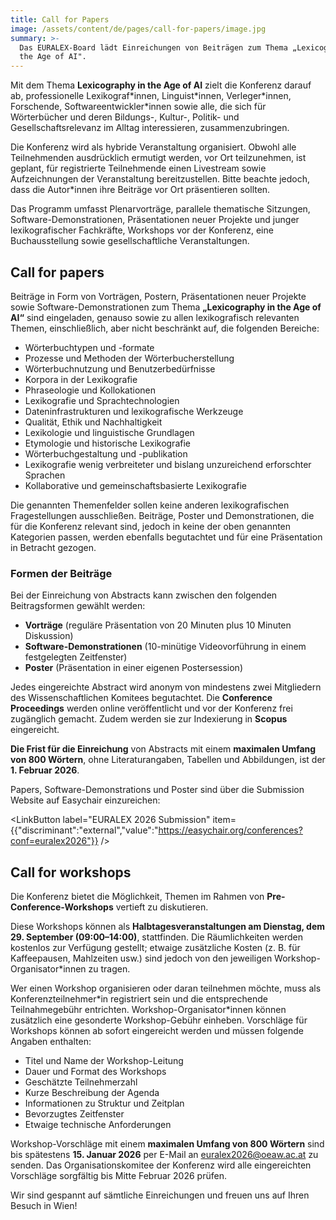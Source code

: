 ```yaml
---
title: Call for Papers
image: /assets/content/de/pages/call-for-papers/image.jpg
summary: >-
  Das EURALEX-Board lädt Einreichungen von Beiträgen zum Thema „Lexicography in
  the Age of AI".
---
```

Mit dem Thema **Lexicography in the Age of AI** zielt die Konferenz darauf ab, professionelle Lexikograf\*innen, Linguist\*innen, Verleger\*innen, Forschende, Softwareentwickler\*innen sowie alle, die sich für Wörterbücher und deren Bildungs-, Kultur-, Politik- und Gesellschaftsrelevanz im Alltag interessieren, zusammenzubringen.

Die Konferenz wird als hybride Veranstaltung organisiert. Obwohl alle Teilnehmenden ausdrücklich ermutigt werden, vor Ort teilzunehmen, ist geplant, für registrierte Teilnehmende einen Livestream sowie Aufzeichnungen der Veranstaltung bereitzustellen. Bitte beachte jedoch, dass die Autor\*innen ihre Beiträge vor Ort präsentieren sollten.

Das Programm umfasst Plenarvorträge, parallele thematische Sitzungen, Software-Demonstrationen, Präsentationen neuer Projekte und junger lexikografischer Fachkräfte, Workshops vor der Konferenz, eine Buchausstellung sowie gesellschaftliche Veranstaltungen.

## Call for papers

Beiträge in Form von Vorträgen, Postern, Präsentationen neuer Projekte sowie Software-Demonstrationen zum Thema **„Lexicography in the Age of AI“** sind eingeladen, genauso sowie zu allen lexikografisch relevanten Themen, einschließlich, aber nicht beschränkt auf, die folgenden Bereiche:

* Wörterbuchtypen und -formate
* Prozesse und Methoden der Wörterbucherstellung
* Wörterbuchnutzung und Benutzerbedürfnisse
* Korpora in der Lexikografie
* Phraseologie und Kollokationen
* Lexikografie und Sprachtechnologien
* Dateninfrastrukturen und lexikografische Werkzeuge
* Qualität, Ethik und Nachhaltigkeit
* Lexikologie und linguistische Grundlagen
* Etymologie und historische Lexikografie
* Wörterbuchgestaltung und -publikation
* Lexikografie wenig verbreiteter und bislang unzureichend erforschter Sprachen
* Kollaborative und gemeinschaftsbasierte Lexikografie

Die genannten Themenfelder sollen keine anderen lexikografischen Fragestellungen ausschließen. Beiträge, Poster und Demonstrationen, die für die Konferenz relevant sind, jedoch in keine der oben genannten Kategorien passen, werden ebenfalls begutachtet und für eine Präsentation in Betracht gezogen.

### Formen der Beiträge

Bei der Einreichung von Abstracts kann zwischen den folgenden Beitragsformen gewählt werden:

* **Vorträge** (reguläre Präsentation von 20 Minuten plus 10 Minuten Diskussion)
* **Software-Demonstrationen** (10-minütige Videovorführung in einem festgelegten Zeitfenster)
* **Poster** (Präsentation in einer eigenen Postersession)

Jedes eingereichte Abstract wird anonym von mindestens zwei Mitgliedern des Wissenschaftlichen Komitees begutachtet. Die **Conference Proceedings** werden online veröffentlicht und vor der Konferenz frei zugänglich gemacht. Zudem werden sie zur Indexierung in **Scopus** eingereicht.

**Die Frist für die Einreichung** von Abstracts mit einem **maximalen Umfang von 800 Wörtern**, ohne Literaturangaben, Tabellen und Abbildungen, ist der **1. Februar 2026**.

Papers, Software-Demonstrations und Poster sind über die Submission Website auf Easychair einzureichen:

<LinkButton label="EURALEX 2026 Submission" item={{"discriminant":"external","value":"https://easychair.org/conferences?conf=euralex2026"}} />

##

## Call for workshops

Die Konferenz bietet die Möglichkeit, Themen im Rahmen von **Pre-Conference-Workshops** vertieft zu diskutieren.

Diese Workshops können als **Halbtagesveranstaltungen am Dienstag, dem 29. September (09:00–14:00)**, stattfinden. Die Räumlichkeiten werden kostenlos zur Verfügung gestellt; etwaige zusätzliche Kosten (z. B. für Kaffeepausen, Mahlzeiten usw.) sind jedoch von den jeweiligen Workshop-Organisator\*innen zu tragen.

Wer einen Workshop organisieren oder daran teilnehmen möchte, muss als Konferenzteilnehmer\*in registriert sein und die entsprechende Teilnahmegebühr entrichten. Workshop-Organisator\*innen können zusätzlich eine gesonderte Workshop-Gebühr einheben. Vorschläge für Workshops können ab sofort eingereicht werden und müssen folgende Angaben enthalten:

* Titel und Name der Workshop-Leitung
* Dauer und Format des Workshops
* Geschätzte Teilnehmerzahl
* Kurze Beschreibung der Agenda
* Informationen zu Struktur und Zeitplan
* Bevorzugtes Zeitfenster
* Etwaige technische Anforderungen

Workshop-Vorschläge mit einem **maximalen Umfang von 800 Wörtern** sind bis spätestens **15. Januar 2026** per E-Mail an [euralex2026@oeaw.ac.at](mailto:euralex2026@oeaw.ac.at) zu senden. Das Organisationskomitee der Konferenz wird alle eingereichten Vorschläge sorgfältig bis Mitte Februar 2026 prüfen.

Wir sind gespannt auf sämtliche Einreichungen und freuen uns auf Ihren Besuch in Wien!
